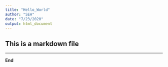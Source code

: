 ```yaml
---
title: "Hello_World"
author: "SEH"
date: "7/23/2020"
output: html_document
---
```


## This is a markdown file


---
**End**


